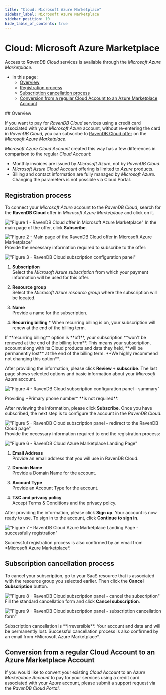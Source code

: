 ```yaml
---
title: "Cloud: Microsoft Azure Marketplace"
sidebar_label: Microsoft Azure Marketplace
sidebar_position: 10
hide_table_of_contents: true
---
```



# Cloud: Microsoft Azure Marketplace
<Admonition type="note" title="Note">

Access to *RavenDB Cloud* services is available through the *Microsoft Azure Marketplace*.

* In this page:
    * [Overview](../cloud/cloud-microsoft-azure-marketplace.mdx#overview)
    * [Registration process](../cloud/cloud-microsoft-azure-marketplace.mdx#registration-process)
    * [Subscription cancellation process](../cloud/cloud-microsoft-azure-marketplace.mdx#subscription-cancellation-process)
    * [Conversion from a regular Cloud Account to an Azure Marketplace Account](../cloud/cloud-microsoft-azure-marketplace.mdx#conversion-from-a-regular-cloud-account-to-an-azure-marketplace-account)

</Admonition>
## Overview

If you want to pay for *RavenDB Cloud* services using a credit card associated with your *Microsoft Azure* account, without re-entering the card in *RavenDB Cloud*, you can subscribe to [RavenDB Cloud offer](https://azuremarketplace.microsoft.com/en-us/marketplace/apps/hibernatingrhinos.ravendb-cloud-payg?tab=Overview) on the *Microsoft Azure Marketplace*.

*Microsoft Azure Cloud Account* created this way has a few differences in comparison to the regular *Cloud Account*:

- Monthly invoices are issued by *Microsoft Azure*, not by *RavenDB Cloud*.
- *Microsoft Azure Cloud Account* offering is limited to *Azure* products.
- Billing and contact information are fully managed by *Microsoft Azure*. Changing the parameters is not possible via Cloud Portal.


## Registration process

To connect your *Microsoft Azure* account to the *RavenDB Cloud*, search for the **RavenDB Cloud** offer in *Microsoft Azure Marketplace* and click on it.

!["Figure 1 - RavenDB Cloud offer in Microsoft Azure Marketplace"](./assets/microsoft-azure-marketplace-cloud-ravendb-offer.png)
In the main page of the offer, click **Subscribe**.

!["Figure 2 - Main page of the RavenDB Cloud offer in Microsoft Azure Marketplace"](./assets/microsoft-azure-marketplace-cloud-ravendb-offer-overview.png)
Provide the necessary information required to subscribe to the offer:

!["Figure 3 - RavenDB Cloud subscription configuration panel"](./assets/microsoft-azure-marketplace-cloud-ravendb-offer-configration.png)

1.  **Subscription**  
    Select the *Microsoft Azure subscription* from which your payment information will be used for this offer.

2.  **Resource group**  
    Select the *Microsoft Azure resource group* where the subscription will be located.

3.  **Name**  
    Provide a name for the subscription. 

4.  **Recurring billing**  *
    When recurring billing is on, your subscription will renew at the end of the billing term.

<Admonition type="danger" title="Danger">
If **recurring billing** option is **off**, your subscription **won't be renewed at the end of the billing term**.
This means your subscription, account along with its Cloud products and data they held, **will be permanently lost** at the end of the billing term.
**We highly recommend not changing this option**.
</Admonition>

After providing the information, please click **Review + subscribe**.
The last page shows selected options and basic information about your *Microsoft Azure* account.

!["Figure 4 - RavenDB Cloud subscription configuration panel - summary"](./assets/microsoft-azure-marketplace-cloud-ravendb-offer-summary.png)

<Admonition type="info" title="Info">
Providing *Primary phone number* **is not required**.
</Admonition>

After reviewing the information, please click **Subscribe**.
Once you have subscribed, the next step is to configure the account in the *RavenDB Cloud*.

!["Figure 5 - RavenDB Cloud subscription panel - redirect to the RavenDB Cloud page"](./assets/microsoft-azure-marketplace-cloud-ravendb-offer-almost-done-configuration.png)
Provide the necessary information required to end the registration process:

!["Figure 6 - RavenDB Cloud Azure Marketplace Landing Page"](./assets/cloud-ravendb-azure-marketplace-landing-page.png)

1.  **Email Address**  
   Provide an email address that you will use in RavenDB Cloud.

2.  **Domain Name**  
    Provide a Domain Name for the account.

3.  **Account Type**  
    Provide an Account Type for the account.

4.  **T&C and privacy policy**  
    Accept Terms & Conditions and the privacy policy.

After providing the information, please click **Sign up**.
Your account is now ready to use. To sign in to the account, click **Continue to sign in**.

!["Figure 7 - RavenDB Cloud Azure Marketplace Landing Page - successfully registration"](./assets/cloud-ravendb-azure-marketplace-landing-page-thank-you.png)

<Admonition type="info" title="Info">
Successful registration process is also confirmed by an email from *Microsoft Azure Marketplace*.
</Admonition>


## Subscription cancellation process

To cancel your subscription, go to your SaaS resource that is associated with the resource group you selected earlier. 
Then click the **Cancel Subscription** button.

!["Figure 8 - RavenDB Cloud subscription panel - cancel the subscription"](./assets/microsoft-azure-marketplace-cloud-ravendb-subscription-cancel-subscription.png)
Fill the standard cancellation form and click **Cancel subscription**.

!["Figure 9 - RavenDB Cloud subscription panel - subscription cancellation form"](./assets/microsoft-azure-marketplace-cloud-ravendb-subscription-cancel-subscription-reason-form.png)

<Admonition type="danger" title="Danger">
Subscription cancellation is **irreversible**. Your account and data and will be permanently lost.  
</Admonition>

<Admonition type="info" title="Info">
Successful cancellation process is also confirmed by an email from *Microsoft Azure Marketplace*.
</Admonition>


## Conversion from a regular Cloud Account to an Azure Marketplace Account

If you would like to convert your existing *Cloud Account* to an *Azure Marketplace Account* to pay for your services using a credit card associated with your *Azure* account, please submit a support request via the *RavenDB Cloud Portal*.


